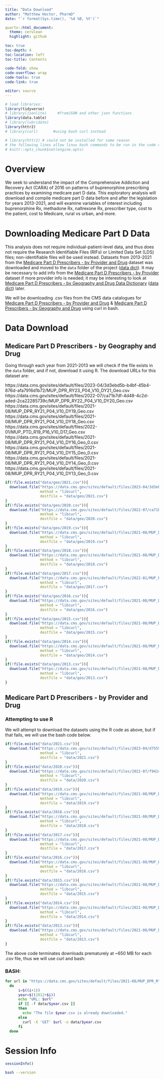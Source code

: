```yaml
---
title: "Data Download"
author: "Matthew Hoctor, PharmD"
date: "`r format(Sys.time(), '%d %B, %Y')`"

quarto::html_document:
  theme: cerulean
  highlight: github
  
toc: true
toc-depth: 4
toc-location: left
toc-title: Contents
  
code-fold: show
code-overflow: wrap
code-tools: true
code-link: true

editor: source
---
```


```r
# load libraries:
library(tidyverse)
# library(jsonlite)     #fromJSON and other json functions
library(data.table)
# library(lubridate)
library(httr2)
# library(curl)       #using bash curl instead

# library(httr2) # could not be installed for some reason
# the following lines allow linux bash commands to be run in the code chunks
# knitr::opts_chunk$set(engine.opts)
```

# Overview

We seek to understand the impact of the Comprehensive Addiction and Recovery Act (CARA) of 2016 on patterns of buprenorphine prescribing practices by examining medicare part D data. This exploratory analysis will download and compile medicare part D data before and after the legislation for years 2013-2021, and will examine variables of interest including buprenorphine Rx, methadone Rx, naltrexone Rx, prescriber type, cost to the patient, cost to Medicare, rural vs urban, and more.

# Downloading Medicare Part D Data

This analysis does not require individual-patient-level data, and thus does not require the Research Identifiable Files (RIFs) or Limited Data Set (LDS) files; non-identifiable files will be used instead. Datasets from 2013-2021 from the [Medicare Part D Prescribers - by Provider and Drug](https://data.cms.gov/provider-summary-by-type-of-service/medicare-part-d-prescribers/medicare-part-d-prescribers-by-provider-and-drug) dataset was downloaded and moved to the `data` folder of the project ([data dict](https://data.cms.gov/resources/medicare-part-d-prescribers-by-provider-and-drug-data-dictionary)). It may be necessary to add info from the [Medicare Part D Prescribers - by Provider](https://data.cms.gov/provider-summary-by-type-of-service/medicare-part-d-prescribers/medicare-part-d-prescribers-by-provider) dataset if more provider info is needed; it may be interesting to look at [Medicare Part D Prescribers - by Geography and Drug Data Dictionary](https://data.cms.gov/provider-summary-by-type-of-service/medicare-part-d-prescribers/medicare-part-d-prescribers-by-geography-and-drug) ([data dict](https://data.cms.gov/resources/medicare-part-d-prescribers-by-geography-and-drug-data-dictionary)) later.

We will be downloading .csv files from the CMS data catalogues for [ Medicare Part D Prescribers - by Provider and Drug ](https://catalog.data.gov/dataset/medicare-part-d-prescribers-by-provider-and-drug-ad73e) & [ Medicare Part D Prescribers - by Geography and Drug ](https://catalog.data.gov/dataset/medicare-part-d-prescribers-by-geography-and-drug-67fb0) using curl in bash.

# Data Download

## Medicare Part D Prescribers - by Geography and Drug

Going through each year from 2021-2013 we will check if the file exists in the `data` folder, and if not, download it using R.  The download URLs for this dataset are:

https://data.cms.gov/sites/default/files/2023-04/3d3ebd5b-b4bf-45b4-876d-afa7916d1b72/MUP_DPR_RY23_P04_V10_DY21_Geo.csv
https://data.cms.gov/sites/default/files/2022-07/ca71b7df-4d48-4c2d-aded-2ca22285739c/MUP_DPR_RY22_P04_V10_DY20_Geo.csv
https://data.cms.gov/sites/default/files/2021-08/MUP_DPR_RY21_P04_V10_DY19_Geo.csv
https://data.cms.gov/sites/default/files/2021-08/MUP_DPR_RY21_P04_V10_DY18_Geo.csv
https://data.cms.gov/sites/default/files/2022-01/MUP_PTD_R19_P16_V10_D17_Geo.csv
https://data.cms.gov/sites/default/files/2021-08/MUP_DPR_RY21_P04_V10_DY16_Geo_0.csv
https://data.cms.gov/sites/default/files/2021-08/MUP_DPR_RY21_P04_V10_DY15_Geo_0.csv
https://data.cms.gov/sites/default/files/2021-08/MUP_DPR_RY21_P04_V10_DY14_Geo_0.csv
https://data.cms.gov/sites/default/files/2021-08/MUP_DPR_RY21_P04_V10_DY13_Geo_0.csv

```r
if(!file.exists("data/geo/2021.csv")){
  download.file("https://data.cms.gov/sites/default/files/2023-04/3d3ebd5b-b4bf-45b4-876d-afa7916d1b72/MUP_DPR_RY23_P04_V10_DY21_Geo.csv", 
                method = "libcurl",
                destfile = "data/geo/2021.csv")
}
if(!file.exists("data/geo/2020.csv")){
  download.file("https://data.cms.gov/sites/default/files/2022-07/ca71b7df-4d48-4c2d-aded-2ca22285739c/MUP_DPR_RY22_P04_V10_DY20_Geo.csv", 
                method = "libcurl",
                destfile = "data/geo/2020.csv")
}
if(!file.exists("data/geo/2019.csv")){
  download.file("https://data.cms.gov/sites/default/files/2021-08/MUP_DPR_RY21_P04_V10_DY19_Geo.csv", 
                method = "libcurl",
                destfile = "data/geo/2019.csv")
}
if(!file.exists("data/geo/2018.csv")){
  download.file("https://data.cms.gov/sites/default/files/2021-08/MUP_DPR_RY21_P04_V10_DY18_Geo.csv", 
                method = "libcurl",
                destfile = "data/geo/2018.csv")
}
if(!file.exists("data/geo/2017.csv")){
  download.file("https://data.cms.gov/sites/default/files/2022-01/MUP_PTD_R19_P16_V10_D17_Geo.csv", 
                method = "libcurl",
                destfile = "data/geo/2017.csv")
}
if(!file.exists("data/geo/2016.csv")){
  download.file("https://data.cms.gov/sites/default/files/2021-08/MUP_DPR_RY21_P04_V10_DY16_Geo_0.csv", 
                method = "libcurl",
                destfile = "data/geo/2016.csv")
}
if(!file.exists("data/geo/2015.csv")){
  download.file("https://data.cms.gov/sites/default/files/2021-08/MUP_DPR_RY21_P04_V10_DY15_Geo_0.csv", 
                method = "libcurl",
                destfile = "data/geo/2015.csv")
}
if(!file.exists("data/geo/2014.csv")){
  download.file("https://data.cms.gov/sites/default/files/2021-08/MUP_DPR_RY21_P04_V10_DY14_Geo_0.csv", 
                method = "libcurl",
                destfile = "data/geo/2014.csv")
}
if(!file.exists("data/geo/2013.csv")){
  download.file("https://data.cms.gov/sites/default/files/2021-08/MUP_DPR_RY21_P04_V10_DY13_Geo_0.csv", 
                method = "libcurl",
                destfile = "data/geo/2013.csv")
}
```

## Medicare Part D Prescribers - by Provider and Drug

### Attempting to use R

We will attempt to download the datasets using the R code as above, but if that fails, we will use the bash code below.

```r
if(!file.exists("data/2021.csv")){
  download.file("https://data.cms.gov/sites/default/files/2023-04/d75593b0-b2bf-4b98-869f-8be356ca7157/MUP_DPR_RY23_P04_V10_DY21_NPIBN.csv", 
                method = "libcurl",
                destfile = "data/2021.csv")
}
if(!file.exists("data/2020.csv")){
  download.file("https://data.cms.gov/sites/default/files/2022-07/f942c9b9-8ce7-4d06-9371-e57af6a49d3f/MUP_DPR_RY22_P04_V10_DY20_NPIBN_0.csv", 
                method = "libcurl",
                destfile = "data/2020.csv")
}
if(!file.exists("data/2019.csv")){
  download.file("https://data.cms.gov/sites/default/files/2021-08/MUP_DPR_RY21_P04_V10_DY19_NPIBN_1.csv", 
                method = "libcurl",
                destfile = "data/2019.csv")
}
if(!file.exists("data/2018.csv")){
  download.file("https://data.cms.gov/sites/default/files/2021-08/MUP_DPR_RY21_P04_V10_DY18_NPIBN_0.csv", 
                method = "libcurl",
                destfile = "data/2018.csv")
}
if(!file.exists("data/2017.csv")){
  download.file("https://data.cms.gov/sites/default/files/2021-08/MUP_DPR_RY21_P04_V10_DY17_NPIBN_1.csv", 
                method = "libcurl",
                destfile = "data/2017.csv")
}
if(!file.exists("data/2016.csv")){
  download.file("https://data.cms.gov/sites/default/files/2021-08/MUP_DPR_RY21_P04_V10_DY16_NPIBN_0.csv", 
                method = "libcurl",
                destfile = "data/2016.csv")
}
if(!file.exists("data/2015.csv")){
  download.file("https://data.cms.gov/sites/default/files/2021-08/MUP_DPR_RY21_P04_V10_DY15_NPIBN_1.csv", 
                method = "libcurl",
                destfile = "data/2015.csv")
}
if(!file.exists("data/2014.csv")){
  download.file("https://data.cms.gov/sites/default/files/2021-08/MUP_DPR_RY21_P04_V10_DY14_NPIBN_1.csv", 
                method = "libcurl",
                destfile = "data/2014.csv")
}
if(!file.exists("data/2013.csv")){
  download.file("https://data.cms.gov/sites/default/files/2021-08/MUP_DPR_RY21_P04_V10_DY13_NPIBN_4.csv", 
                method = "libcurl",
                destfile = "data/2013.csv")
}

```

The above code terminates downloads prematurely at ~650 MB for each .csv file, thus we will use curl and bash:

### BASH:

```bash
for url in "https://data.cms.gov/sites/default/files/2021-08/MUP_DPR_RY21_P04_V10_DY13_NPIBN_4.csv" "https://data.cms.gov/sites/default/files/2021-08/MUP_DPR_RY21_P04_V10_DY14_NPIBN_1.csv" "https://data.cms.gov/sites/default/files/2021-08/MUP_DPR_RY21_P04_V10_DY15_NPIBN_1.csv" "https://data.cms.gov/sites/default/files/2021-08/MUP_DPR_RY21_P04_V10_DY16_NPIBN_0.csv" "https://data.cms.gov/sites/default/files/2021-08/MUP_DPR_RY21_P04_V10_DY17_NPIBN_1.csv" "https://data.cms.gov/sites/default/files/2021-08/MUP_DPR_RY21_P04_V10_DY18_NPIBN_0.csv" "https://data.cms.gov/sites/default/files/2021-08/MUP_DPR_RY21_P04_V10_DY19_NPIBN_1.csv" "https://data.cms.gov/sites/default/files/2022-07/f942c9b9-8ce7-4d06-9371-e57af6a49d3f/MUP_DPR_RY22_P04_V10_DY20_NPIBN_0.csv" "https://data.cms.gov/sites/default/files/2023-04/d75593b0-b2bf-4b98-869f-8be356ca7157/MUP_DPR_RY23_P04_V10_DY21_NPIBN.csv" 
  do
      i=$((i+1))
      year=$((2012+$i))
      echo "URL: $url"
      if [[ -f data/$year.csv ]]
      then
        echo "The file $year.csv is already downloaded."
      else
        curl -X 'GET' $url -o data/$year.csv
      fi
  done
```

# Session Info

```r
sessionInfo()
```

```bash
bash --version
```